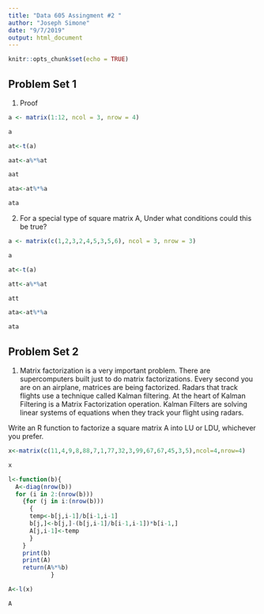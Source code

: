 ---
title: "Data 605 Assingment #2 "
author: "Joseph Simone"
date: "9/7/2019"
output: html_document
---

```{r setup, include=FALSE}
knitr::opts_chunk$set(echo = TRUE)
```



## Problem Set 1 

1. Proof 

```{r}
a <- matrix(1:12, ncol = 3, nrow = 4)

a
```


```{r}
at<-t(a)

aat<-a%*%at

aat
```

```{r}
ata<-at%*%a

ata
```

2. For a special type of square matrix A, Under what conditions could this be true?

```{r}
a <- matrix(c(1,2,3,2,4,5,3,5,6), ncol = 3, nrow = 3)

a
```

```{r}
at<-t(a)

att<-a%*%at

att
```


```{r}
ata<-at%*%a

ata
```


## Problem Set 2 

1. Matrix factorization is a very important problem. There are supercomputers built just to do matrix factorizations. Every second you are on an airplane, matrices are being
factorized. Radars that track flights use a technique called Kalman filtering. At the heart of Kalman Filtering is a Matrix Factorization operation. Kalman Filters are solving linear systems of equations when they track your flight using radars.

Write an R function to factorize a square matrix A into LU or LDU, whichever you prefer.

```{r}
x<-matrix(c(11,4,9,8,88,7,1,77,32,3,99,67,67,45,3,5),ncol=4,nrow=4)

x
```


```{r}
l<-function(b){
  A<-diag(nrow(b))
  for (i in 2:(nrow(b)))
    {for (j in i:(nrow(b)))
      {
      temp<-b[j,i-1]/b[i-1,i-1]
      b[j,]<-b[j,]-(b[j,i-1]/b[i-1,i-1])*b[i-1,]
      A[j,i-1]<-temp
      }
    }
    print(b)
    print(A)
    return(A%*%b)
            }

A<-l(x)
```



```{r}
A
```


